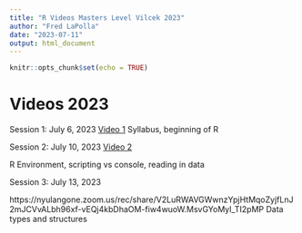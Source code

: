 ```yaml
---
title: "R Videos Masters Level Vilcek 2023"
author: "Fred LaPolla"
date: "2023-07-11"
output: html_document
---
```


```r
knitr::opts_chunk$set(echo = TRUE)
```

# Videos 2023

Session 1: July 6, 2023
<a href="https://nyulangone.zoom.us/rec/share/omn8QwzgCoTU65J712Tix5bey--LDLpmKnMjwEU0H8gxj4Er08sqED-dJyqpc9zF.uSGaB2cDxrtMP7A7">Video 1</a>
Syllabus, beginning of R


Session 2: July 10, 2023
<a href="https://nyulangone.zoom.us/rec/share/fkSr0sne1Q5no4fXENlYljsgFI6ZlXnNqyn8BoXTWKbfmApZLCrVqGdCtyUj6wnY.aI3PpKZX5A7Oy2b8">Video 2</a> 

R Environment, scripting vs console, reading in data

Session 3: July 13, 2023

https://nyulangone.zoom.us/rec/share/V2LuRWAVGWwnzYpjHtMqoZyjfLnJ2mJCVvALbh96xf-vEQj4kbDhaOM-fiw4wuoW.MsvGYoMyl_TI2pMP
Data types and structures

